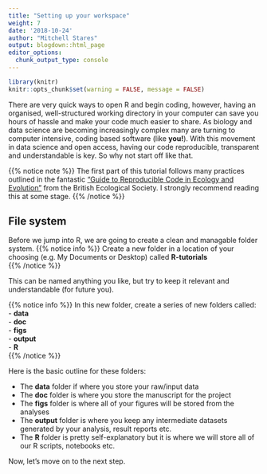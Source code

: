 ```yaml
---
title: "Setting up your workspace"
weight: 7
date: '2018-10-24'
author: "Mitchell Stares"
output: blogdown::html_page
editor_options: 
  chunk_output_type: console
---
```

```r
library(knitr)
knitr::opts_chunk$set(warning = FALSE, message = FALSE)
```

There are very quick ways to open R and begin coding, however, having an organised, well-structured working directory in your computer can save you hours of hassle and make your code much easier to share. As biology and data science are becoming increasingly complex many are turning to computer intensive, coding based software (like **you!**). With this movement in data science and open access, having our code reproducible, transparent and understandable is key. So why not start off like that.

{{% notice note %}}
The first part of this tutorial follows many practices outlined in the fantastic ["Guide to Reproducible Code in Ecology and Evolution"](https://www.britishecologicalsociety.org/wp-content/uploads/2017/12/guide-to-reproducible-code.pdf) from the British Ecological Society. I strongly recommend reading this at some stage. 
{{% /notice %}}

## File system  
Before we jump into R, we are going to create a clean and managable folder system. 
{{% notice info %}}
Create a new folder in a location of your choosing (e.g. My Documents or Desktop) called **R-tutorials**  
{{% /notice %}}

This can be named anything you like, but try to keep it relevant and understandable (for future you).  

{{% notice info %}}
In this new folder, create a series of new folders called:  
- __data__  
- __doc__  
- __figs__  
- __output__  
- __R__  
{{% /notice %}}

Here is the basic outline for these folders:  
<ul>
  <li> The **data** folder if where you store your raw/input data </li> 
  <li> The **doc** folder is where you store the manuscript for the project </li>  
  <li> The **figs** folder is where all of your figures will be stored from the analyses </li>
  <li> The **output** folder is where you keep any intermediate datasets generated by your analysis, result reports etc. </li>  
  <li> The **R** folder is pretty self-explanatory but it is where we will store all of our R scripts, notebooks etc. </li>  
</ul>

Now, let's move on to the next step. 

